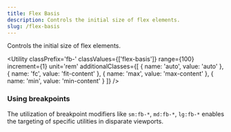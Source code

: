 ```yaml
---
title: Flex Basis
description: Controls the initial size of flex elements.
slug: /flex-basis
---
```




Controls the initial size of flex elements.

<Utility 
  classPrefix='fb-' 
  classValues={['flex-basis']}
  range={100} 
  increment={1} 
  unit='rem' 
  additionalClasses={[
    { name: 'auto', value: 'auto' },
    { name: 'fc', value: 'fit-content' },
    { name: 'max', value: 'max-content' },
    { name: 'min', value: 'min-content' }
  ]} 
/>

### Using breakpoints

The utilization of breakpoint modifiers like `sm:fb-*`, `md:fb-*`, `lg:fb-*` enables the targeting of specific utilities in disparate viewports.